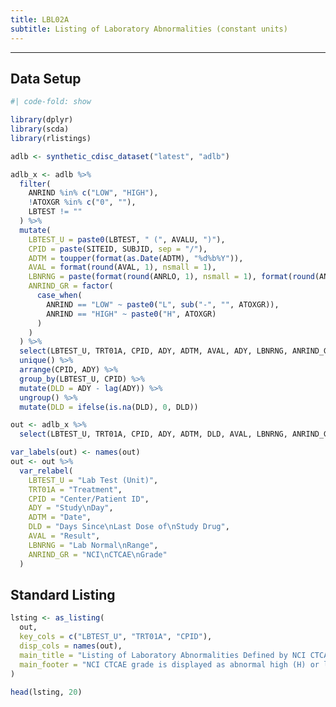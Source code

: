 ```yaml
---
title: LBL02A
subtitle: Listing of Laboratory Abnormalities (constant units)
---
```


------------------------------------------------------------------------

::: panel-tabset
## Data Setup

```r
#| code-fold: show

library(dplyr)
library(scda)
library(rlistings)

adlb <- synthetic_cdisc_dataset("latest", "adlb")

adlb_x <- adlb %>%
  filter(
    ANRIND %in% c("LOW", "HIGH"),
    !ATOXGR %in% c("0", ""),
    LBTEST != ""
  ) %>%
  mutate(
    LBTEST_U = paste0(LBTEST, " (", AVALU, ")"),
    CPID = paste(SITEID, SUBJID, sep = "/"),
    ADTM = toupper(format(as.Date(ADTM), "%d%b%Y")),
    AVAL = format(round(AVAL, 1), nsmall = 1),
    LBNRNG = paste(format(round(ANRLO, 1), nsmall = 1), format(round(ANRHI, 1), nsmall = 1), sep = " - "),
    ANRIND_GR = factor(
      case_when(
        ANRIND == "LOW" ~ paste0("L", sub("-", "", ATOXGR)),
        ANRIND == "HIGH" ~ paste0("H", ATOXGR)
      )
    )
  ) %>%
  select(LBTEST_U, TRT01A, CPID, ADY, ADTM, AVAL, ADY, LBNRNG, ANRIND_GR) %>%
  unique() %>%
  arrange(CPID, ADY) %>%
  group_by(LBTEST_U, CPID) %>%
  mutate(DLD = ADY - lag(ADY)) %>%
  ungroup() %>%
  mutate(DLD = ifelse(is.na(DLD), 0, DLD))

out <- adlb_x %>%
  select(LBTEST_U, TRT01A, CPID, ADY, ADTM, DLD, AVAL, LBNRNG, ANRIND_GR)

var_labels(out) <- names(out)
out <- out %>%
  var_relabel(
    LBTEST_U = "Lab Test (Unit)",
    TRT01A = "Treatment",
    CPID = "Center/Patient ID",
    ADY = "Study\nDay",
    ADTM = "Date",
    DLD = "Days Since\nLast Dose of\nStudy Drug",
    AVAL = "Result",
    LBNRNG = "Lab Normal\nRange",
    ANRIND_GR = "NCI\nCTCAE\nGrade"
  )
```

## Standard Listing

```r
lsting <- as_listing(
  out,
  key_cols = c("LBTEST_U", "TRT01A", "CPID"),
  disp_cols = names(out),
  main_title = "Listing of Laboratory Abnormalities Defined by NCI CTCAE Grade >= 1",
  main_footer = "NCI CTCAE grade is displayed as abnormal high (H) or low (L) followed by the grade."
)

head(lsting, 20)
```
:::
